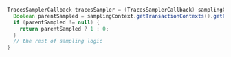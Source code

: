 ```java
TracesSamplerCallback tracesSampler = (TracesSamplerCallback) samplingContext -> {
  Boolean parentSampled = samplingContext.getTransactionContexts().getParentSampled();
  if (parentSampled != null) {
    return parentSampled ? 1 : 0;
  }
  // the rest of sampling logic
}
```
